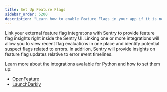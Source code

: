 ```yaml
---
title: Set Up Feature Flags
sidebar_order: 5200
description: "Learn how to enable Feature Flags in your app if it is not already set up."
---
```


Link your external feature flag integrations with Sentry to provide feature flag insights right inside the Sentry UI. Linking one or more integrations will allow you to view recent flag evaluations in one place and identify potential suspect flags related to errors. In addition, Sentry will provide insights on feature flag updates relative to error event timelines.

Learn more about the integrations available for Python and how to set them up:
- [OpenFeature](/platforms/python/integrations/openfeature/)
- [LaunchDarkly](/platforms/python/integrations/launchdarkly/)
